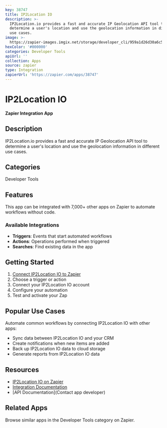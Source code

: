```yaml
---
key: 38747
title: IP2Location IO
description: >-
  IP2Location.io provides a fast and accurate IP Geolocation API tool to
  determine a user's location and use the geolocation information in different
  use cases.
image: >-
  https://zapier-images.imgix.net/storage/developer_cli/959a1d26d30a6c546866bf9a9a056115.png?auto=format%2Ccompress&ixlib=python-3.0.0&q=50
hexColor: '#000000'
categories: Developer Tools
apiUrl: ''
collection: Apps
source: zapier
type: Integration
zapierUrl: 'https://zapier.com/apps/38747'
---
```

# IP2Location IO

**Zapier Integration App**

## Description

IP2Location.io provides a fast and accurate IP Geolocation API tool to determine a user's location and use the geolocation information in different use cases.

## Categories

Developer Tools

## Features

This app can be integrated with 7,000+ other apps on Zapier to automate workflows without code.

### Available Integrations

- **Triggers**: Events that start automated workflows
- **Actions**: Operations performed when triggered
- **Searches**: Find existing data in the app

## Getting Started

1. [Connect IP2Location IO to Zapier](https://zapier.com/apps/38747)
2. Choose a trigger or action
3. Connect your IP2Location IO account
4. Configure your automation
5. Test and activate your Zap

## Popular Use Cases

Automate common workflows by connecting IP2Location IO with other apps:

- Sync data between IP2Location IO and your CRM
- Create notifications when new items are added
- Back up IP2Location IO data to cloud storage
- Generate reports from IP2Location IO data

## Resources

- [IP2Location IO on Zapier](https://zapier.com/apps/38747)
- [Integration Documentation](https://zapier.com/apps/38747/integrations)
- [API Documentation](Contact app developer)

## Related Apps

Browse similar apps in the Developer Tools category on Zapier.
